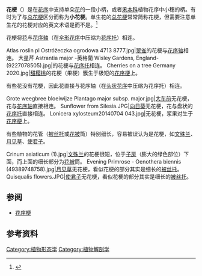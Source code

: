 {{NoteTA|zh-hans:被丝托;zh-hk:被絲托;zh-tw:花托筒}}
{{About|花序中单朵花的花梗|单生花的花梗|总花梗}}
'''花梗'''（{{lang-en|pedicel}}）是在[[花序|花序]]中支持单朵[[花|花]]的一段小柄，或者[[禾本科|禾本科]]植物花序中小穗的柄。有时为了与[[总花梗|总花梗]]区分而称为'''小花梗'''。单生花的[[总花梗|总花梗]]常常简称花梗，但需要注意单生花的花梗对应的英文术语是{{lang|en|peduncle}}而不是{{lang|en|pedicel}}。<ref>{{Cite book|publisher=科学出版社|isbn=978-7-03-009579-4|oclc=54012894|first=James G.|last=Harris|first2=Melinda Woolf|last2=Harris|title=图解植物学词典|year=2001|script-title=Plant Identification Terminology: An Illustrated Glossary|publication-place=北京|others=王宇飞，赵良成，冯广平，李承森等译}}</ref>

花梗将[[花|花]]与[[花序轴|花序轴]]（在[[伞形花序|伞形花序]]中压缩为[[花序托|花序托]]）相连。

<gallery>
Atlas roslin pl Ostróżeczka ogrodowa 4713 8777.jpg|[[翠雀|翠雀]]的花梗与[[花序轴|花序轴]]相连。
大星芹 Astrantia major -英格蘭 Wisley Gardens, England- (9227078505).jpg|{{le|大星芹|Astrantia major}}的花梗与[[花序托|花序托]]相连。
Cherries on a tree Germany 2020.jpg|[[甜樱桃|甜樱桃]]的花梗（果梗）簇生于极短的[[花序梗|花序梗]]上。
</gallery>

有些花没有花梗，因此花直接与花序轴（在[[头状花序|头状花序]]中压缩为花序托）相连。

<gallery>
Grote weegbree bloeiwijze Plantago major subsp. major.jpg|[[大车前|大车前]]无花梗，花与[[花序轴|花序轴]]直接相连。
Sunflower from Silesia.JPG|[[向日葵|向日葵]]无花梗，花与盘状的[[花序托|花序托]]直接相连。
Lonicera xylosteum20140704 043.jpg|{{le|硬骨忍冬|Lonicera xylosteum}}无花梗，浆果对生于[[花序梗|花序梗]]上。
</gallery>

有些植物的花管（[[被丝托|被丝托]]或[[花被|花被]]筒）特别细长，容易被误认为是花梗，如[[文殊兰|文殊兰]]、[[月见草|月见草]]、[[使君子|使君子]]。

<gallery>
Crinum asiaticum (1).jpg|[[文殊兰|文殊兰]]的花梗很短，位于[[子房|子房]]（膨大的绿色部位）下面，而上面的细长部分为[[花被|花被]]筒。
Evening Primrose - Oenothera biennis (49389748758).jpg|[[月见草|月见草]]无花梗，看似花梗的部分其实是细长的[[被丝托|被丝托]]。
Quisqualis flowers.JPG|[[使君子|使君子]]无花梗，看似花梗的部分其实是细长的[[被丝托|被丝托]]。
</gallery>

== 参阅 ==
*[[花序梗|花序梗]]

== 参考资料 ==
{{reflist}}

{{植物学}}
{{Plant-stub}}

[[Category:植物形态学|Category:植物形态学]]
[[Category:植物解剖学|Category:植物解剖学]]